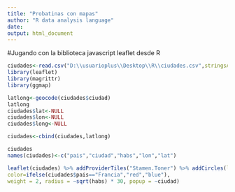 ```yaml
---
title: "Probatinas con mapas"
author: "R data analysis language"
date: 
output: html_document
---
```


#Jugando con la biblioteca javascript leaflet desde R

```r

ciudades<-read.csv("D:\\usuarioplus\\Desktop\\R\\ciudades.csv",stringsAsFactors=FALSE,encoding="UTF-8")
library(leaflet)
library(magrittr)
library(ggmap)

latlong<-geocode(ciudades$ciudad)
latlong
ciudades$lat<-NULL
ciudades$lon<-NULL
ciudades$long<-NULL

ciudades<-cbind(ciudades,latlong)

ciudades
names(ciudades)<-c("pais","ciudad","habs","lon","lat")

leaflet(ciudades) %>% addProviderTiles("Stamen.Toner") %>% addCircles(lng = ~lon, lat = ~lat,
color=ifelse(ciudades$pais=="Francia","red","blue"),
weight = 2, radius = ~sqrt(habs) * 30, popup = ~ciudad)

```
